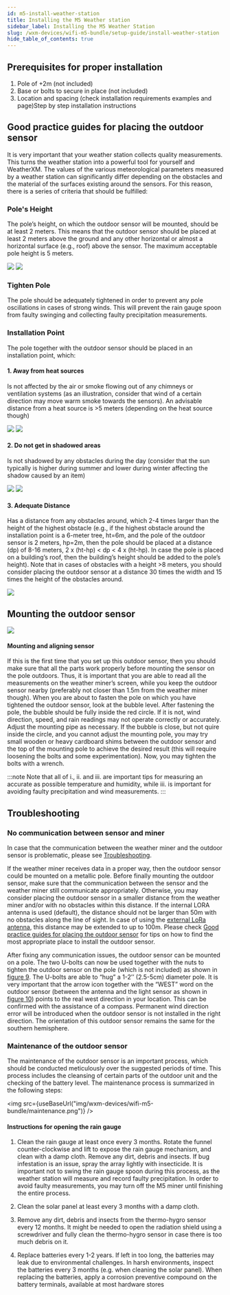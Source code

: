 ```yaml
---
id: m5-install-weather-station
title: Installing the M5 Weather station
sidebar_label: Installing the M5 Weather Station
slug: /wxm-devices/wifi-m5-bundle/setup-guide/install-weather-station
hide_table_of_contents: true
---
```



## Prerequisites for proper installation
1. Pole of +2m (not included)
1. Base or bolts to secure in place (not included)
1. Location and spacing (check installation requirements examples and page)Step by step installation instructions


## Good practice guides for placing the outdoor sensor

It is very important that your weather station collects quality measurements.
This turns the weather station into a powerful tool for yourself and WeatherXM.
The values of the various meteorological parameters measured by a weather station can significantly differ depending on the obstacles
and the material of the surfaces existing around the sensors. For this reason, there is a series of criteria that should be fulfilled:

<section class="explanation horizontal">
  <div class="copy">
    <h3>Pole's Height</h3>
    <p>
      The pole’s height, on which the outdoor sensor will be mounted, should be at least 2 meters.
      This means that the outdoor sensor should be placed at least 2 meters above the ground and any other horizontal
      or almost a horizontal surface (e.g., roof) above the sensor. The maximum acceptable pole height is 5 meters.
    </p>
  </div>
  <div class="images">
    <img src={useBaseUrl("img/wxm-devices/wifi-m5-bundle/ground-height.png")} />
    <img src={useBaseUrl("img/wxm-devices/wifi-m5-bundle/roof-deployment.png")} />
  </div>
</section>


### Tighten Pole

The pole should be adequately tightened in order to prevent any pole oscillations in cases of strong winds.
   This will prevent the rain gauge spoon from faulty swinging and collecting faulty precipitation measurements.

### Installation Point

The pole together with the outdoor sensor should be placed in an installation point, which:

  <section class="explanation horizontal">
    <div class="copy">
      <h4>1. Away from heat sources</h4>
      <p>
        Is not affected by the air or smoke flowing out of any chimneys or ventilation systems
        (as an illustration, consider that wind of a certain direction may move warm smoke towards the sensors).
        An advisable distance from a heat source is >5 meters (depending on the heat source though)
      </p>
    </div>
    <div class="images">
      <img src={useBaseUrl("img/wxm-devices/wifi-m5-bundle/chimney-deployment.png")} />
      <img src={useBaseUrl("img/wxm-devices/wifi-m5-bundle/airflow-deployment.png")} />
    </div>
  </section>

  <section class="explanation horizontal">
    <div class="copy">
      <h4>2. Do not get in shadowed areas</h4>
      <p>
        Is not shadowed by any obstacles during the day (consider that the sun typically is higher during summer and lower during winter affecting the shadow caused by an item)
      </p>
    </div>
    <div class="images">
      <img src={useBaseUrl("img/wxm-devices/wifi-m5-bundle/building-with-pool-in-roof.png")} />
      <img src={useBaseUrl("img/wxm-devices/wifi-m5-bundle/ws1000-shadow-soft.png")} />
    </div>
  </section>

  <section class="explanation horizontal">
    <div>
      <h4>3. Adequate Distance</h4>
      <p>Has a distance from any obstacles around, which 2-4 times larger than the height of the highest obstacle
         (e.g., if the highest obstacle around the installation point is a 6-meter tree, ht=6m,
         and the pole of the outdoor sensor is 2 meters, hp=2m, then the pole should be placed at a distance (dp) of 8-16 meters,
         2 x (ht-hp) &#60; dp &#60; 4 x (ht-hp). In case the pole is placed on a building’s roof,
         then the building’s height should be added to the pole’s height).
         Note that in cases of obstacles with a height >8 meters, you should consider placing the outdoor sensor
         at a distance 30 times the width and 15 times the height of the obstacles around.
      </p>
    </div>
    <img src={useBaseUrl("img/wxm-devices/wifi-m5-bundle/wall-tree-rules.png")} />
  </section>


## Mounting the outdoor sensor

<section class="explanation">
  <img src={useBaseUrl("img/wxm-devices/wifi-m5-bundle/pole-assembly.png")} />
  <div>
    <h4>Mounting and aligning sensor</h4>
    <p>If this is the first time that you set up this outdoor sensor,
    then you should make sure that all the parts work properly before mounting the sensor on the pole outdoors.
    Thus, it is important that you are able to read all the measurements on the weather miner’s screen,
    while you keep the outdoor sensor nearby (preferably not closer than 1.5m from the weather miner though).
    When you are about to fasten the pole on which you have tightened the outdoor sensor, look at the bubble level.
    After fastening the pole, the bubble should be fully inside the red circle.
    If it is not, wind direction, speed, and rain readings may not operate correctly or accurately.
    Adjust the mounting pipe as necessary. If the bubble is close, but not quire inside the circle,
    and you cannot adjust the mounting pole, you may try small wooden or heavy cardboard shims between the outdoor sensor
    and the top of the mounting pole to achieve the desired result (this will require loosening the bolts and some experimentation).
    Now, you may tighten the bolts with a wrench.
    </p>
  </div>
</section>

:::note
Note that all of i., ii. and iii. are important tips for measuring an accurate as possible temperature and humidity,
while iii. is important for avoiding faulty precipitation and wind measurements.
:::

## Troubleshooting

### No communication between sensor and miner

In case that the communication between the weather miner and the outdoor sensor is problematic, please see [Troubleshooting](/wxm-devices/wifi-m5-bundle/troubleshooting).

If the weather miner receives data in a proper way, then the outdoor sensor could be mounted on a metallic pole.
Before finally mounting the outdoor sensor, make sure that the communication between the sensor
and the weather miner still communicate appropriately.
Otherwise, you may consider placing the outdoor sensor in a smaller distance from the weather miner
and/or with no obstacles within this distance.
If the internal LORA antenna is used (default), the distance should not be larger than 50m with no obstacles along the line of sight.
In case of using the [external LoRa antenna](/wxm-devices/wifi-m5-bundle/setup-m5#switch-externalinternal-radio-function-rf---lora-antenna), this distance may be extended to up to 100m.
Please check [Good practice guides for placing the outdoor sensor](/wxm-devices/wifi-m5-bundle/setup-weather-station#good-practice-guides-for-placing-the-outdoor-sensor) for tips on how to find the most appropriate place to install the outdoor sensor.

After fixing any communication issues, the outdoor sensor can be mounted on a pole.
The two U-bolts can now be used together with the nuts to tighten the outdoor sensor on the pole (which is not included) as shown in [figure 9](/wxm-devices/wifi-m5-bundle/setup-weather-station#figure-9-10).
The U-bolts are able to “hug” a 1-2’’ (2.5-5cm) diameter pole.
It is very important that the arrow icon together with the “WEST” word on the outdoor sensor
(between the antenna and the light sensor as shown in [figure 10](/wxm-devices/wifi-m5-bundle/setup-weather-station#figures-9-10)) points to the real west direction in your location.
This can be confirmed with the assistance of a compass.
Permanent wind direction error will be introduced when the outdoor sensor is not installed in the right direction.
The orientation of this outdoor sensor remains the same for the southern hemisphere.

### Maintenance of the outdoor sensor

The maintenance of the outdoor sensor is an important process, which should be conducted meticulously over the suggested periods of time.
This process includes the cleansing of certain parts of the outdoor unit and the checking of the battery level.
The maintenance process is summarized in the following steps:

  <img src={useBaseUrl("img/wxm-devices/wifi-m5-bundle/maintenance.png")} />

  #### Instructions for opening the rain gauge

1. Clean the rain gauge at least once every 3 months.
   Rotate the funnel counter-clockwise and lift to expose the rain gauge mechanism,
   and clean with a damp cloth. Remove any dirt, debris and insects.
   If bug infestation is an issue, spray the array lightly with insecticide.
   It is important not to swing the rain gauge spoon during this process,
   as the weather station will measure and record faulty precipitation.
   In order to avoid faulty measurements, you may turn off the M5 miner until finishing the entire process.


1. Clean the solar panel at least every 3 months with a damp cloth.
1. Remove any dirt, debris and insects from the thermo-hygro sensor every 12 months. It might be needed to open the radiation shield using a screwdriver and fully clean the thermo-hygro sensor in case there is too much debris on it.
1. Replace batteries every 1-2 years. If left in too long, the batteries may leak due to environmental challenges.
   In harsh environments, inspect the batteries every 3 months (e.g. when cleaning the solar panel).
   When replacing the batteries, apply a corrosion preventive compound on the battery terminals, available at most hardware stores
